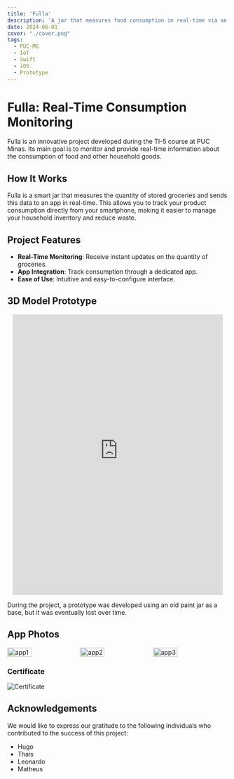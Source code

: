 ```yaml
---
title: 'Fulla'
description: 'A jar that measures food consumption in real-time via an app'
date: 2024-06-01
cover: "./cover.png"
tags:
  - PUC-MG
  - IoT
  - Swift
  - iOS
  - Prototype
---
```


# Fulla: Real-Time Consumption Monitoring

Fulla is an innovative project developed during the TI-5 course at PUC Minas. Its main goal is to monitor and provide real-time information about the consumption of food and other household goods.

## How It Works

Fulla is a smart jar that measures the quantity of stored groceries and sends this data to an app in real-time. This allows you to track your product consumption directly from your smartphone, making it easier to manage your household inventory and reduce waste.

## Project Features

- **Real-Time Monitoring**: Receive instant updates on the quantity of groceries.
- **App Integration**: Track consumption through a dedicated app.
- **Ease of Use**: Intuitive and easy-to-configure interface.

## 3D Model Prototype

<center>
    <iframe src="https://collaborate.shapr3d.com/v/2CGl2deFHb9HDJnJ-ix2l" title="Shapr3D Webviewer" width="480" height="640" frameborder="0" allow="web-share; xr-spatial-tracking" loading="lazy" scrolling="no" referrerpolicy="origin-when-cross-origin" allowfullscreen></iframe>
</center>

During the project, a prototype was developed using an old paint jar as a base, but it was eventually lost over time.

## App Photos

<div style="display:flex; ">
    <img src="./app1.png" alt="app1" style="width:33%;"/>
    <img src="./app2.png" alt="app2" style="width:33%;"/>
    <img src="./app3.png" alt="app3" style="width:33%;"/>
</div>

### Certificate

![Certificate](./certificado.png)

## Acknowledgements

We would like to express our gratitude to the following individuals who contributed to the success of this project:

- Hugo
- Thais
- Leonardo
- Matheus
